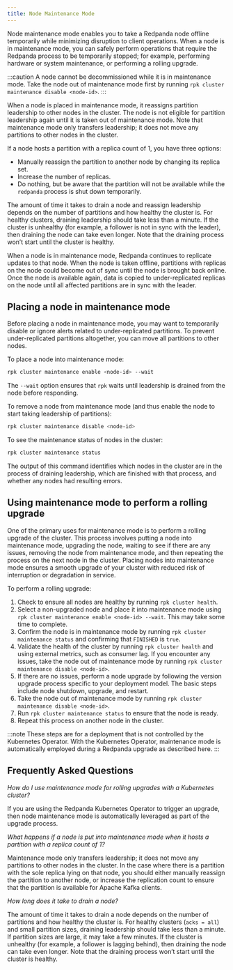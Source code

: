 ```yaml
---
title: Node Maintenance Mode
---
```


<head>
    <meta name="title" content="Node Maintenance Mode | Redpanda Docs"/>
    <meta name="description" content="Place a node into maintenance mode to safely perform operations, such as hardware maintenance, system maintenance, or a rolling upgrade."/>
</head>

Node maintenance mode enables you to take a Redpanda node offline temporarily while minimizing disruption to client operations. When a node is in maintenance mode, you can safely perform operations that require the Redpanda process to be temporarily stopped; for example, performing hardware or system maintenance, or performing a rolling upgrade.

:::caution
A node cannot be decommissioned while it is in maintenance mode. Take the node out of maintenance mode first by running `rpk cluster maintenance disable <node-id>`.
:::

When a node is placed in maintenance mode, it reassigns partition leadership to other nodes in the cluster. The node is not eligible for partition leadership again until it is taken out of maintenance mode. Note that maintenance mode only transfers leadership; it does not move any partitions to other nodes in the cluster. 

If a node hosts a partition with a replica count of 1, you have three options:

* Manually reassign the partition to another node by changing its replica set.
* Increase the number of replicas.
* Do nothing, but be aware that the partition will not be available while the `redpanda` process is shut down temporarily.

The amount of time it takes to drain a node and reassign leadership depends on the number of partitions and how healthy the cluster is. For healthy clusters, draining leadership should take less than a minute. If the cluster is unhealthy (for example, a follower is not in sync with the leader), then draining the node can take even longer. Note that the draining process won’t start until the cluster is healthy.

When a node is in maintenance mode, Redpanda continues to replicate updates to that node. When the node is taken offline, partitions with replicas on the node could become out of sync until the node is brought back online. Once the node is available again, data is copied to under-replicated replicas on the node until all affected partitions are in sync with the leader.

## Placing a node in maintenance mode

Before placing a node in maintenance mode, you may want to temporarily disable or ignore alerts related to under-replicated partitions. To prevent under-replicated partitions altogether, you can move all partitions to other nodes.

To place a node into maintenance mode:

```bash
rpk cluster maintenance enable <node-id> --wait
```

The `--wait` option ensures that `rpk` waits until leadership is drained from the node before responding.

To remove a node from maintenance mode (and thus enable the node to start taking leadership of partitions):

```bash
rpk cluster maintenance disable <node-id> 
```

To see the maintenance status of nodes in the cluster:

```bash
rpk cluster maintenance status
```

The output of this command identifies which nodes in the cluster are in the process of draining leadership, which are finished with that process, and whether any nodes had resulting errors.

## Using maintenance mode to perform a rolling upgrade

One of the primary uses for maintenance mode is to perform a rolling upgrade of the cluster. This process involves putting a node into maintenance mode, upgrading the node, waiting to see if there are any issues, removing the node from maintenance mode, and then repeating the process on the next node in the cluster. Placing nodes into maintenance mode ensures a smooth upgrade of your cluster with reduced risk of interruption or degradation in service.

To perform a rolling upgrade: 

1. Check to ensure all nodes are healthy by running `rpk cluster health`.
2. Select a non-upgraded node and place it into maintenance mode using `rpk cluster maintenance enable <node-id> --wait`. This may take some time to complete.
3. Confirm the node is in maintenance mode by running `rpk cluster maintenance status` and confirming  that `FINISHED` is `true`.
4. Validate the health of the cluster by running `rpk cluster health` and using external metrics, such as consumer lag. If you encounter any issues, take the node out of maintenance mode by running `rpk cluster maintenance disable <node-id>`.
5. If there are no issues, perform a node upgrade by following the version upgrade process specific to your deployment model. The basic steps include node shutdown, upgrade, and restart.
6. Take the node out of maintenance mode by running `rpk cluster maintenance disable <node-id>`.
7. Run `rpk cluster maintenance status` to ensure that the node is ready.
8. Repeat this process on another node in the cluster.

:::note
These steps are for a deployment that is not controlled by the Kubernetes Operator. With the Kubernetes Operator, maintenance mode is automatically employed during a Redpanda upgrade as described here.
:::

## Frequently Asked Questions

_How do I use maintenance mode for rolling upgrades with a Kubernetes cluster?_

If you are using the Redpanda Kubernetes Operator to trigger an upgrade, then node maintenance mode is automatically leveraged as part of the upgrade process.

_What happens if a node is put into maintenance mode when it hosts a partition with a replica count of 1?_

Maintenance mode only transfers leadership; it does not move any partitions to other nodes in the cluster. In the case where there is a partition with the sole replica lying on that node, you should either manually reassign the partition to another node, or increase the replication count to ensure that the partition is available for Apache Kafka clients.

_How long does it take to drain a node?_

The amount of time it takes to drain a node  depends on the number of partitions and how healthy the cluster is. For healthy clusters (`acks = all`) and small partition sizes, draining leadership should take less than a minute. If partition sizes are large, it may take a few minutes. If the cluster is unhealthy (for example, a follower is lagging behind), then draining the node can take even longer. Note that the draining process won’t start until the cluster is healthy.
